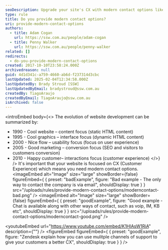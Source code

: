 ```yaml
---
seoDescription: Upgrade your site's CX with modern contact options like chat, VoIP, and more for happier customers.
type: rule
title: Do you provide modern contact options?
uri: provide-modern-contact-options
authors:
  - title: Adam Cogan
    url: https://ssw.com.au/people/adam-cogan
  - title: Penny Walker
    url: https://ssw.com.au/people/penny-walker
related: []
redirects:
  - do-you-provide-modern-contact-options
created: 2017-10-10T23:58:24.000Z
archivedreason: null
guid: 4d1d341c-a759-4660-ab6d-f237314d3cbc
lastUpdated: 2025-02-04T12:34:58.000Z
lastUpdatedBy: Brady Stroud [SSW]
lastUpdatedByEmail: bradystroud@ssw.com.au
createdBy: TiagoAraujo
createdByEmail: TiagoAraujo@ssw.com.au
isArchived: false
---
```

<introEmbed
  body={<>
The evolution of website development can be summarized by:

* 1990 - Cool website – content focus (static HTML content)
* 1995 - Cool graphics – interface focus (dynamic HTML content)
* 2000 - Nice flow – usability focus (focus on user experience)
* 2005 - Good marketing – conversion focus (SEO and visitors to customers conversion)
* 2010 - Happy customer– interactions focus (customer experience)
  </>}
/>
It's important that your website is focused on CX (Customer Experience) which means you need modern contact options.
<imageEmbed
  alt="Image"
  size="large"
  showBorder={false}
  figureEmbed={ {
    preset: "badExample",
    figure: "Bad example - The only way to contact the company is via email",
    shouldDisplay: true
  } }
  src="/uploads/rules/provide-modern-contact-options/moderncontact-bad.png"
/>
<imageEmbed
  alt="Image"
  size="large"
  showBorder={false}
  figureEmbed={ {
    preset: "goodExample",
    figure: "Good example - Chat is available along with other ways of contact, such as voip, IM, KB etc",
    shouldDisplay: true
  } }
  src="/uploads/rules/provide-modern-contact-options/moderncontact-good.png"
/>

<youtubeEmbed url="https://www.youtube.com/embed/K1HlAsW1RiA" description={""} />
<figureEmbed figureEmbed={ {
  preset: "goodExample",
  figure: "Zendesk explain how you can use mulitple channels of support to give your customers a better CX",
  shouldDisplay: true
} } />

